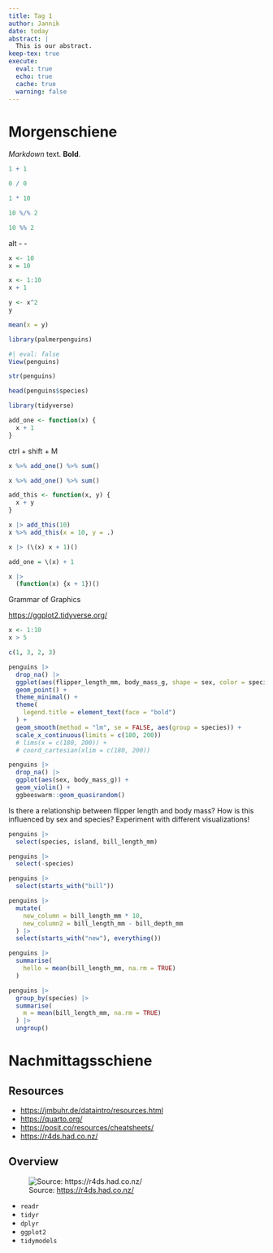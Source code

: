 ```yaml
---
title: Tag 1
author: Jannik
date: today
abstract: |
  This is our abstract.
keep-tex: true
execute:
  eval: true
  echo: true
  cache: true
  warning: false
---
```


# Morgenschiene

*Markdown* text.
**Bold**.

```r
1 + 1
```

```r
0 / 0
```

```r
1 * 10
```

```r
10 %/% 2
```

```r
10 %% 2
```

alt - -

```r
x <- 10
x = 10
```

```r
x <- 1:10
x + 1
```

```r
y <- x^2
y
```

```r
mean(x = y)
```

```r
library(palmerpenguins)
```

```r
#| eval: false
View(penguins)
```

```r
str(penguins)
```


```r
head(penguins$species)
```

```r
library(tidyverse)
```

```r
add_one <- function(x) {
  x + 1
}
```

ctrl + shift + M

```r
x %>% add_one() %>% sum()
```

```r
x %>% add_one() %>% sum()
```

```r
add_this <- function(x, y) {
  x + y
}
```

```r
x |> add_this(10)
x %>% add_this(x = 10, y = .)
```

```r
x |> (\(x) x + 1)()
```

```r
add_one = \(x) + 1
```

```r
x |> 
  (function(x) {x + 1})()
```

Grammar of Graphics

<https://ggplot2.tidyverse.org/>

```r
x <- 1:10
x > 5
```
```r
c(1, 3, 2, 3)
```


```r
penguins |> 
  drop_na() |> 
  ggplot(aes(flipper_length_mm, body_mass_g, shape = sex, color = species)) +
  geom_point() +
  theme_minimal() +
  theme(
    legend.title = element_text(face = "bold")
  ) +
  geom_smooth(method = "lm", se = FALSE, aes(group = species)) +
  scale_x_continuous(limits = c(180, 200))
  # lims(x = c(180, 200)) +
  # coord_cartesian(xlim = c(180, 200))
```

```r
penguins |> 
  drop_na() |>
  ggplot(aes(sex, body_mass_g)) +
  geom_violin() +
  ggbeeswarm::geom_quasirandom()
```


Is there a relationship between flipper length and body mass?
How is this influenced by sex and species?
Experiment with different visualizations!

```r
penguins |> 
  select(species, island, bill_length_mm)
```

```r
penguins |> 
  select(-species)
```

```r
penguins |> 
  select(starts_with("bill"))
```

```r
penguins |> 
  mutate(
    new_column = bill_length_mm * 10,
    new_column2 = bill_length_mm - bill_depth_mm
  ) |> 
  select(starts_with("new"), everything())
```

```r
penguins |> 
  summarise(
    hello = mean(bill_length_mm, na.rm = TRUE)
  )
```

```r
penguins |> 
  group_by(species) |> 
  summarise(
    m = mean(bill_length_mm, na.rm = TRUE)
  ) |> 
  ungroup()
```

# Nachmittagsschiene

## Resources

- <https://jmbuhr.de/dataintro/resources.html>
- <https://quarto.org/>
- <https://posit.co/resources/cheatsheets/>
- <https://r4ds.had.co.nz/>

## Overview

![Source: <https://r4ds.had.co.nz/>](img/2022-12-28-14-35-32.png)

- `readr`
- `tidyr`
- `dplyr`
- `ggplot2`
- `tidymodels`


